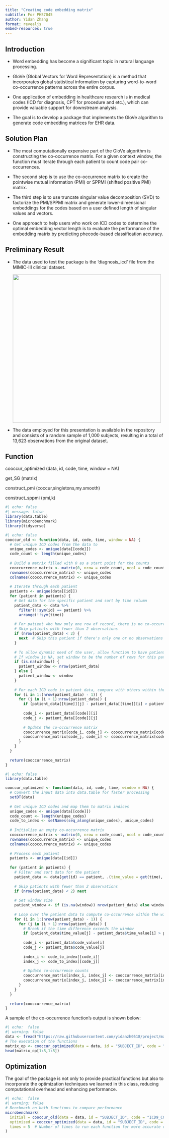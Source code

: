 ```yaml
---
title: "Creating code embedding matrix"
subtitle: For PHS7045
author: Yidan Zhang
format: revealjs
embed-resources: true
---
```


## Introduction {.smaller}

-   Word embedding has become a significant topic in natural language processing.

-   GloVe (Global Vectors for Word Representation) is a method that incorporates global statistical information by capturing word-to-word co-occurrence patterns across the entire corpus.

-   One application of embedding in healthcare research is in medical codes (ICD for diagnosis, CPT for procedure and etc.), which can provide valuable support for downstream analysis.

-   The goal is to develop a package that implements the GloVe algorithm to generate code embedding matrices for EHR data.

## Solution Plan {.smaller}

-   The most computationally expensive part of the GloVe algorithm is constructing the co-occurrence matrix. For a given context window, the function must iterate through each patient to count code pair co-occurrences.

-   The second step is to use the co-occurrence matrix to create the pointwise mutual information (PMI) or SPPMI (shifted positive PMI) matrix.

-   The third step is to use truncate singular value decomposition (SVD) to factorize the PMI/SPPMI matrix and generate lower-dimensional embeddings for the codes based on a user defined length of singular values and vectors.

-   One approach to help users who work on ICD codes to determine the optimal embedding vector length is to evaluate the performance of the embedding matrix by predicting phecode-based classification accuracy.

## Preliminary Result {.smaller}

-   The data used to test the package is the 'diagnosis_icd' file from the MIMIC-III clinical dataset.

    ![](images/clipboard-684336803.png){width="471"}

<!-- -->

-   The data employed for this presentation is available in the repository and consists of a random sample of 1,000 subjects, resulting in a total of 13,623 observations from the original dataset.

## Function

cooccur_optimized (data, id, code, time, window = NA)

get_SG (matrix)

construct_pmi (coccur,singletons,my.smooth)

construct_sppmi (pmi,k)

```r
#| echo: false
#| message: false 
library(data.table)
library(microbenchmark)
library(tidyverse)
```

```r
#| echo: false
cooccur_old <- function(data, id, code, time, window = NA) {
  # Get unique ICD codes from the data to 
  unique_codes <- unique(data[[code]])
  code_count <- length(unique_codes)
  
  # Build a matrix filled with 0 as a start point for the counts
  cooccurrence_matrix <- matrix(0, nrow = code_count, ncol = code_count)
  rownames(cooccurrence_matrix) <- unique_codes
  colnames(cooccurrence_matrix) <- unique_codes
  
  # Iterate through each patient
  patients <- unique(data[[id]])
  for (patient in patients) {
    # Get data for the specific patient and sort by time column 
    patient_data <- data %>%
      filter(!!sym(id) == patient) %>%
      arrange(!!sym(time))
    
    # For patient who how only one row of record, there is no co-occurrence code within the patient
    # Skip patients with fewer than 2 observations
    if (nrow(patient_data) < 2) {
      next  # Skip this patient if there's only one or no observations
    }
    
    # To allow dynamic need of the user, allow function to have patient-specific window
    # If window is NA, set window to be the number of rows for this patient
    if (is.na(window)) {
      patient_window <- nrow(patient_data)
    } else {
      patient_window <- window
    }
    
    # For each ICD code in patient data, compare with others within the window
    for (i in 1:(nrow(patient_data) - 1)) {
      for (j in (i + 1):nrow(patient_data)) {
        if (patient_data[[time]][j] - patient_data[[time]][i] > patient_window) break
        
        code_i <- patient_data[[code]][i]
        code_j <- patient_data[[code]][j]
        
        # Update the co-occurrence matrix
        cooccurrence_matrix[code_i, code_j] <- cooccurrence_matrix[code_i, code_j] + 1
        cooccurrence_matrix[code_j, code_i] <- cooccurrence_matrix[code_j, code_i] + 1
      }
    }
  }
  
  return(cooccurrence_matrix)
}

```

```r
#| echo: false
library(data.table)

cooccur_optimized <- function(data, id, code, time, window = NA) {
  # Convert the input data into data.table for faster processing
  setDT(data)
  
  # Get unique ICD codes and map them to matrix indices
  unique_codes <- unique(data[[code]])
  code_count <- length(unique_codes)
  code_to_index <- setNames(seq_along(unique_codes), unique_codes)
  
  # Initialize an empty co-occurrence matrix
  cooccurrence_matrix <- matrix(0, nrow = code_count, ncol = code_count)
  rownames(cooccurrence_matrix) <- unique_codes
  colnames(cooccurrence_matrix) <- unique_codes
  
  # Process each patient
  patients <- unique(data[[id]])
  
  for (patient in patients) {
    # Filter and sort data for the patient
    patient_data <- data[get(id) == patient, .(time_value = get(time), code_value = get(code))][order(time_value)]
    
    # Skip patients with fewer than 2 observations
    if (nrow(patient_data) < 2) next
    
    # Set window size
    patient_window <- if (is.na(window)) nrow(patient_data) else window
    
    # Loop over the patient data to compute co-occurrence within the window
    for (i in 1:(nrow(patient_data) - 1)) {
      for (j in (i + 1):nrow(patient_data)) {
        # Break if the time difference exceeds the window
        if (patient_data$time_value[j] - patient_data$time_value[i] > patient_window) break
        
        code_i <- patient_data$code_value[i]
        code_j <- patient_data$code_value[j]
        
        index_i <- code_to_index[[code_i]]
        index_j <- code_to_index[[code_j]]
        
        # Update co-occurrence counts
        cooccurrence_matrix[index_i, index_j] <- cooccurrence_matrix[index_i, index_j] + 1
        cooccurrence_matrix[index_j, index_i] <- cooccurrence_matrix[index_j, index_i] + 1
      }
    }
  }
  
  return(cooccurrence_matrix)
}

```

A sample of the co-occurrence function's output is shown below:

```r
#| echo:  false
#| warning: false
data <- fread("https://raw.githubusercontent.com/yidanzh0518/project/main/data/sample_data.csv")
# The execution of the functions
matrix_op <- cooccur_optimized(data = data, id = "SUBJECT_ID", code = "ICD9_CODE", time = "SEQ_NUM", window = NA)
head(matrix_op[1:8,1:8])
```

## Optimization

The goal of the package is not only to provide practical functions but also to incorporate the optimization techniques we learned in this class, reducing computational overhead and enhancing performance.

```r
#| echo:  false
#| warning: false
# Benchmark on both functions to compare performance
microbenchmark(
  initial = cooccur_old(data = data, id = "SUBJECT_ID", code = "ICD9_CODE", time = "SEQ_NUM", window = NA),
  optimized = cooccur_optimized(data = data, id = "SUBJECT_ID", code = "ICD9_CODE", time = "SEQ_NUM", window = NA),
  times = 5  # Number of times to run each function for more accurate comparison
)

```
